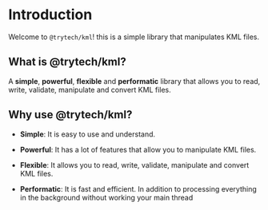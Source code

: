 # Introduction
 
Welcome to `@trytech/kml`! this is a simple library that manipulates KML files.

## What is @trytech/kml?

A **simple**, **powerful**, **flexible** and **performatic** library that allows you to read, write, validate, manipulate and convert KML files.

## Why use @trytech/kml?

- **Simple**: It is easy to use and understand.

- **Powerful**: It has a lot of features that allow you to manipulate KML files.

- **Flexible**: It allows you to read, write, validate, manipulate and convert KML files.

- **Performatic**: It is fast and efficient. In addition to processing everything in the background without working your main thread